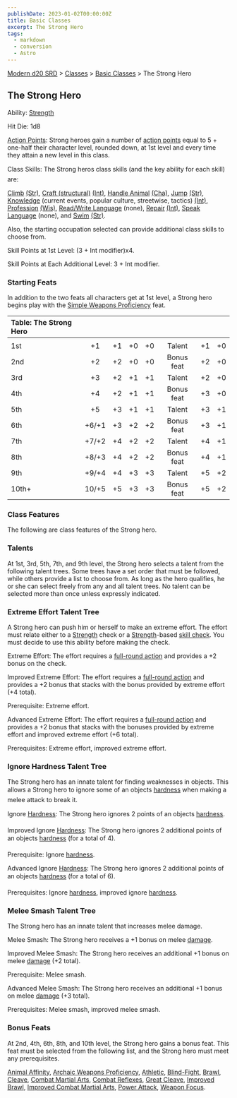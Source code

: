 ```yaml
---
publishDate: 2023-01-02T00:00:00Z
title: Basic Classes
excerpt: The Strong Hero
tags:
  - markdown
  - conversion
  - Astro
---
```


[Modern d20 SRD](/#modernD20) > [Classes](modern-d20-srd-classes-index) > [Basic Classes](modern-d20-srd-classes-basic-index) > The Strong Hero

## The Strong Hero

Ability: [Strength](modern-d20-srd-basics-ability-scores)

Hit Die: 1d8

[Action Points](modern-d20-srd-basics-action-points): Strong heroes gain a number of [action points](modern-d20-srd-basics-action-points) equal to 5 + one-half their character level, rounded down, at 1st level and every time they attain a new level in this class.

Class Skills: The Strong heros class skills (and the key ability for each skill) are:

[Climb](modern-d20-srd-skills-climb) [(Str)](modern-d20-srd-basics-ability-scores), [Craft (structural)](modern-d20-srd-skills-craft-structural) [(Int)](modern-d20-srd-basics-ability-scores), [Handle Animal](modern-d20-srd-skills-handle-animal) [(Cha)](modern-d20-srd-basics-ability-scores), [Jump](modern-d20-srd-skills-jump) [(Str)](modern-d20-srd-basics-ability-scores), [Knowledge](modern-d20-srd-skills-knowledge) (current events, popular culture, streetwise, tactics) [(Int)](modern-d20-srd-basics-ability-scores), [Profession](modern-d20-srd-skills-profession) [(Wis)](modern-d20-srd-basics-ability-scores), [Read/Write Language](modern-d20-srd-skills-read-write-language) (none), [Repair](modern-d20-srd-skills-repair) [(Int)](modern-d20-srd-basics-ability-scores), [Speak Language](modern-d20-srd-skills-speak-language) (none), and [Swim](modern-d20-srd-skills-swim) [(Str)](modern-d20-srd-basics-ability-scores).

Also, the starting occupation selected can provide additional class skills to choose from.

Skill Points at 1st Level: (3 + Int modifier)x4.

Skill Points at Each Additional Level: 3 + Int modifier.

### Starting Feats

In addition to the two feats all characters get at 1st level, a Strong hero begins play with the [Simple Weapons Proficiency](modern-d20-srd-feats-simple-weapons-proficiency) feat.

| Table: The Strong Hero |       |     |     |     |            |     |     |
| :--------------------- | :---: | :-: | :-: | :-: | :--------: | :-: | --: |
|                        |       |     |     |     |            |     |     |
| 1st                    |  +1   | +1  | +0  | +0  |   Talent   | +1  |  +0 |
| 2nd                    |  +2   | +2  | +0  | +0  | Bonus feat | +2  |  +0 |
| 3rd                    |  +3   | +2  | +1  | +1  |   Talent   | +2  |  +0 |
| 4th                    |  +4   | +2  | +1  | +1  | Bonus feat | +3  |  +0 |
| 5th                    |  +5   | +3  | +1  | +1  |   Talent   | +3  |  +1 |
| 6th                    | +6/+1 | +3  | +2  | +2  | Bonus feat | +3  |  +1 |
| 7th                    | +7/+2 | +4  | +2  | +2  |   Talent   | +4  |  +1 |
| 8th                    | +8/+3 | +4  | +2  | +2  | Bonus feat | +4  |  +1 |
| 9th                    | +9/+4 | +4  | +3  | +3  |   Talent   | +5  |  +2 |
| 10th+                  | 10/+5 | +5  | +3  | +3  | Bonus feat | +5  |  +2 |

### Class Features

The following are class features of the Strong hero.

### Talents

At 1st, 3rd, 5th, 7th, and 9th level, the Strong hero selects a talent from the following talent trees. Some trees have a set order that must be followed, while others provide a list to choose from. As long as the hero qualifies, he or she can select freely from any and all talent trees. No talent can be selected more than once unless expressly indicated.

### Extreme Effort Talent Tree

A Strong hero can push him or herself to make an extreme effort. The effort must relate either to a [Strength](modern-d20-srd-basics-ability-scores) check or a [Strength](modern-d20-srd-basics-ability-scores)-based [skill check](modern-d20-srd-skills-skill-basics-php#skill-check-index). You must decide to use this ability before making the check.

Extreme Effort: The effort requires a [full-round action](modern-d20-srd-combat-full-round-actions) and provides a +2 bonus on the check.

Improved Extreme Effort: The effort requires a [full-round action](modern-d20-srd-combat-full-round-actions) and provides a +2 bonus that stacks with the bonus provided by extreme effort (+4 total).

Prerequisite: Extreme effort.

Advanced Extreme Effort: The effort requires a [full-round action](modern-d20-srd-combat-full-round-actions) and provides a +2 bonus that stacks with the bonuses provided by extreme effort and improved extreme effort (+6 total).

Prerequisites: Extreme effort, improved extreme effort.

### Ignore Hardness Talent Tree

The Strong hero has an innate talent for finding weaknesses in objects. This allows a Strong hero to ignore some of an objects [hardness](modern-d20-srd-combat-attack-an-object) when making a melee attack to break it.

Ignore [Hardness](modern-d20-srd-combat-attack-an-object): The Strong hero ignores 2 points of an objects [hardness](modern-d20-srd-combat-attack-an-object).

Improved Ignore [Hardness](modern-d20-srd-combat-attack-an-object): The Strong hero ignores 2 additional points of an objects [hardness](modern-d20-srd-combat-attack-an-object) (for a total of 4).

Prerequisite: Ignore [hardness](modern-d20-srd-combat-attack-an-object).

Advanced Ignore [Hardness](modern-d20-srd-combat-attack-an-object): The Strong hero ignores 2 additional points of an objects [hardness](modern-d20-srd-combat-attack-an-object) (for a total of 6).

Prerequisites: Ignore [hardness](modern-d20-srd-combat-attack-an-object), improved ignore [hardness](modern-d20-srd-combat-attack-an-object).

### Melee Smash Talent Tree

The Strong hero has an innate talent that increases melee damage.

Melee Smash: The Strong hero receives a +1 bonus on melee [damage](modern-d20-srd-combat-damage).

Improved Melee Smash: The Strong hero receives an additional +1 bonus on melee [damage](modern-d20-srd-combat-damage) (+2 total).

Prerequisite: Melee smash.

Advanced Melee Smash: The Strong hero receives an additional +1 bonus on melee [damage](modern-d20-srd-combat-damage) (+3 total).

Prerequisites: Melee smash, improved melee smash.

### Bonus Feats

At 2nd, 4th, 6th, 8th, and 10th level, the Strong hero gains a bonus feat. This feat must be selected from the following list, and the Strong hero must meet any prerequisites.

[Animal Affinity](modern-d20-srd-feats-animal-affinity), [Archaic Weapons Proficiency](modern-d20-srd-feats-archaic-weapons-proficiency), [Athletic](modern-d20-srd-feats-athletic), [Blind-Fight](modern-d20-srd-feats-blind-fight), [Brawl](modern-d20-srd-feats-brawl), [Cleave](modern-d20-srd-feats-cleave), [Combat Martial Arts](modern-d20-srd-feats-combat-martial-arts), [Combat Reflexes](modern-d20-srd-feats-combat-reflexes), [Great Cleave](modern-d20-srd-feats-great-cleave), [Improved Brawl](modern-d20-srd-feats-improved-brawl), [Improved Combat Martial Arts](modern-d20-srd-feats-improved-combat-martial-arts), [Power Attack](modern-d20-srd-feats-power-attack), [Weapon Focus](modern-d20-srd-feats-weapon-focus).
